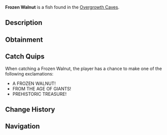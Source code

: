 {{FishInfobox
|image          = Frozen Walnut.png
|rarity         = Mythical
|sea            = First Sea
|location       = [[Overgrowth Caves]]
|sublocation    = 
|sources        = Fishing Rod
|radar_location = 
|prog_speed     = -40
|xp             = 700
|weather        = 
|time           = 
|season         = Winter
|bait           = 
|base_weight    = 100
|base_value     = 2500
|weight_range   = 50
|base_chance    = 0.01
|base_resil     = 15
}}
'''Frozen Walnut''' is a {{Rarity|Mythical}} fish found in the [[Overgrowth Caves]].

== Description ==
{{Description|A prehistoric walnut encased in magical ice, perfectly preserved from the age of giants.|Bestiary Entry}}

== Obtainment ==
{{Description|Only appears in the most ancient sections of the cave.|Bestiary Hint}}
{{Fish Availability|
Overgrowth Caves
|top_rods      = 
Leviathan's Fang Rod\104830.12\282584.22;
Free Spirit Rod\95861.14\277672.51;
Trident Rod\92095.01\266763.49;
No-Life Rod\73817.33\200815.73;
Seraphic Rod\71621.17\174078.76;
Great Rod of Oscar\70538.17\161287.95;
Resourceful Rod\53180.13\141534.96;
Destiny Rod\54900.29\132865.54;
Azure Of Lagoon\65706.43\212210.63;
Firefly Rod\56399.67\146242.56;
Frostfire Rod\41109.03\113507.74;
Steady Rod\16786.61\62600.57;
Ethereal Prism Rod\71117.54\169046.29;
Astralhook Rod\70747.31\170245.27;
Challenger's Rod\66513.5\175186.12;
Rod Of The Forgotten Fang\66469.63\167934.75;
Rod Of The Depths\59692.78\148707.11;
Zeus Rod\59530.66\156866.34;
Verdant Shear Rod\58766.59\156611.06;
Rod Of The Exalted One\57044.66\141771.15;
Blazebringer Rod\56869.97\150733.22;
Depthseeker Rod\55060.77\153370.3;
Avalanche Rod\49170.93\135094.45;
Volcanic Rod\46440.53\129053.66
|recommended   = Trident Rod
}}

== Catch Quips ==
When catching a Frozen Walnut, the player has a chance to make one of the following exclamations:
* A FROZEN WALNUT!
* FROM THE AGE OF GIANTS!
* PREHISTORIC TREASURE!

== Change History ==
{{Change History|{{subst:Current Version}}}}

== Navigation ==
{{Fish Navbox|Overgrowth Caves}}